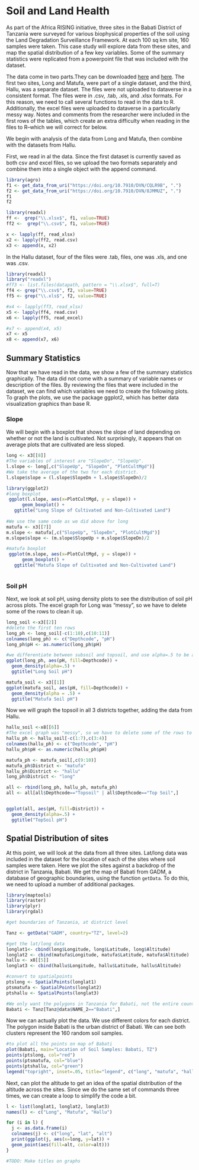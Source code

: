 # Soil and Land Health

As part of the Africa RISING initiative, three sites in the Babati District of Tanzania were surveyed for various biophysical properties of the soil using the Land Degradation Surveillance Framework. At each 100 sq km site, 160 samples were taken. This case study will explore data from these sites, and map the spatial distribution of a few key variables. Some of the summary statistics were replicated from a powerpoint file that was included with the dataset. 

The data come in two parts.They can be downloaded [here](https://dataverse.harvard.edu/dataset.xhtml?persistentId=doi:10.7910/DVN/CQLR9B) and [here](https://dataverse.harvard.edu/dataset.xhtml?persistentId=doi:10.7910/DVN/8JMMUZ). The first two sites, Long and Matufa, were part of a single dataset, and the third, Hallu, was a separate dataset. The files were  not uploaded to dataverse in a consistent format. The files were in .csv, .tab, .xls, and .xlsx formats. For this reason, we need to call several functions to read in the data to R. Additionally, the excel files were uploaded to dataverse in a particularly messy way. Notes and comments from the researcher were included in the first rows of the tables, which create an extra difficulty when reading in the files to R--which we will correct for below.

We begin with analysis of the data from Long and Matufa, then combine with the datasets from Hallu.

First, we read in al the data. Since the first dataset is currently saved as both csv and excel files, so we upload the two formats separately and combine them into a single object with the append command. 

```r
library(agro)
f1 <- get_data_from_uri("https://doi.org/10.7910/DVN/CQLR9B", ".")
f2 <- get_data_from_uri("https://doi.org/10.7910/DVN/8JMMUZ", ".")
f1
f2
```



```r
library(readxl)
ff <-  grep("\\.xlsx$", f1, value=TRUE)
ff2 <-  grep("\\.csv$", f1, value=TRUE)

x <- lapply(ff, read_xlsx)
x2 <- lapply(ff2, read.csv)
x3 <- append(x, x2)
```

In the Hallu dataset, four of the files were .tab, files, one was .xls, and one was .csv. 

```r
library(readxl)
library("readxl")
#ff3 <- list.files(datapath, pattern = "\\.xlsx$", full=T)
ff4 <- grep("\\.csv$", f2, value=TRUE)
ff5 <- grep("\\.xls$", f2, value=TRUE)

#x4 <- lapply(ff3, read_xlsx)
x5 <- lapply(ff4, read.csv)
x6 <- lapply(ff5, read_excel)

#x7 <- append(x4, x5)
x7 <- x5
x8 <- append(x7, x6)
```

## Summary Statistics

Now that we have read in the data, we show a few of the summary statistics graphically. The data did not come with a summary of variable names or description of the files. By reviewing the files that were included in the dataset, we can find which variables we need to create the following plots. To graph the plots, we use the package ggplot2, which has better data visualization graphics than base R.

### Slope

We will begin with a boxplot that shows the slope of land depending on whether or not the land is cultivated. Not surprisingly, it appears that on average plots that are cultivated are less sloped.  

```r
long <- x3[[8]]
#The variables of interest are "SlopeDn", "SlopeUp". 
l.slope <- long[,c("SlopeUp", "SlopeDn", "PlotCultMgd")]
#We take the average of the two for each district.
l.slope$slope = (l.slope$SlopeDn + l.slope$SlopeDn)/2

library(ggplot2)
#long boxplot
 ggplot(l.slope, aes(x=PlotCultMgd, y = slope)) +
      geom_boxplot() +
   ggtitle("Long Slope of Cultivated and Non-Cultivated Land")
 
#We use the same code as we did above for long
matufa <- x3[[7]]
m.slope <- matufa[,c("SlopeUp", "SlopeDn", "PlotCultMgd")]
m.slope$slope <- (m.slope$SlopeUp + m.slope$SlopeDn)/2

#matufa boxplot
 ggplot(m.slope, aes(x=PlotCultMgd, y = slope)) +
      geom_boxplot() +
   ggtitle("Matufa Slope of Cultivated and Non-Cultivated Land")
 
```

### Soil pH
Next, we look at soil pH, using density plots to see the distribution of soil pH across plots. The excel graph for Long was "messy", so we have to delete some of the rows to clean it up. 

```r
long_soil <-x3[[2]]
#delete the first ten rows
long_ph <- long_soil[-c(1:10),c(10:11)]
colnames(long_ph) <- c("Depthcode", "pH")
long_ph$pH <- as.numeric(long_ph$pH)

#we differentiate between subsoil and topsoil, and use alpha=.5 to be able to see both at once
ggplot(long_ph, aes(pH, fill=Depthcode)) +
  geom_density(alpha=.5) +
  ggtitle("Long Soil pH")

matufa_soil <- x3[[1]]
ggplot(matufa_soil, aes(pH, fill=Depthcode)) +
  geom_density(alpha = .5) +
  ggtitle("Matufa Soil pH")

```

Now we will graph the topsoil in all 3 districts together, adding the data from Hallu.

```r
hallu_soil <-x8[[6]]
#The excel graph was "messy", so we have to delete some of the rows to clean it up
hallu_ph <- hallu_soil[-c(1:7),c(3:4)]
colnames(hallu_ph) <- c("Depthcode", "pH")
hallu_ph$pH <- as.numeric(hallu_ph$pH)

matufa_ph <- matufa_soil[,c(9:10)]
matufa_ph$District <- "matufa"
hallu_ph$District <- "hallu"
long_ph$District <- "long"

all <- rbind(long_ph, hallu_ph, matufa_ph)
all <- all[all$Depthcode=="Topsoil" | all$Depthcode=="Top Soil",]


ggplot(all, aes(pH, fill=District)) +
  geom_density(alpha=.5) +
  ggtitle("TopSoil pH")

```

## Spatial Distribution of sites

At this point, we will look at the data from all three sites. Lat/long data was included in the dataset for the location of each of the sites where soil samples were taken. Here we plot the sites against a backdrop of the district in Tanzania, Babati. We get the map of Babati from GADM, a database of geographic boundaries, using the function `getData`. To do this, we need to upload a number of additional packages. 

```r
library(maptools)
library(raster)
library(plyr)
library(rgdal)

#get boundaries of Tanzania, at district level 

Tanz <- getData("GADM", country="TZ", level=2)

#get the lat/long data
longlat1<- cbind(long$Longitude, long$Latitude, long$Altitude)
longlat2 <- cbind(matufa$Longitude, matufa$Latitude, matufa$Altitude)
hallu <- x8[[5]]
longlat3 <- cbind(hallu$Longitude, hallu$Latitude, hallu$Altitude)

#convert to spatialpoints
ptslong <- SpatialPoints(longlat1)
ptsmatufa <- SpatialPoints(longlat2)
ptshallu <- SpatialPoints(longlat3)

#We only want the polygons in Tanzania for Babati, not the entire country
Babati <- Tanz[Tanz@data$NAME_2=="Babati",]
```

Now we can actually plot the data. We use different colors for each district. The polygon inside Babati is the urban district of Babati. We can see both clusters represent the 160 random soil samples. 

```r
#to plot all the points on map of Babati
plot(Babati, main="Location of Soil Samples: Babati, TZ")
points(ptslong, col="red")
points(ptsmatufa, col="blue")
points(ptshallu, col="green")
legend("topright", inset=.05, title="legend", c("long", "matufa", "hallu"), fill=c("red", "blue", "green")) 
```


Next, can plot the altitude to get an idea of the spatial distribution of the altitude across the sites. Since we do the same set of commands three times, we can create a loop to simplify the code a bit. 

```r
l <- list(longlat1, longlat2, longlat3)
names(l) <- c("Long", "Matufa", "Hallu")

for (i in l) {
  j <- as.data.frame(i)
  colnames(j) <- c("long", "lat", "alt")
  print(ggplot(j, aes(x=long, y=lat)) +
  geom_point(aes(fill=alt, color=alt)))
}

#TODO: Make titles on graphs

```




